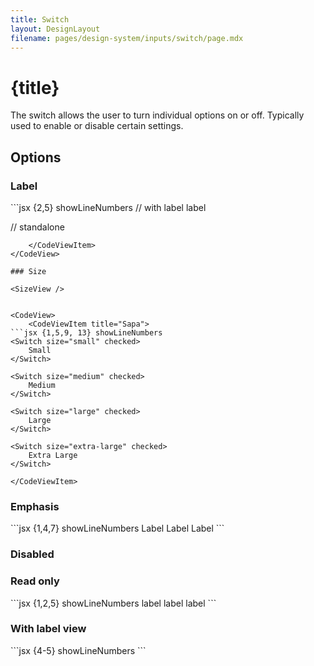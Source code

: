 ```yaml
---
title: Switch
layout: DesignLayout
filename: pages/design-system/inputs/switch/page.mdx
---
```



# {title}

The switch allows the user to turn individual options on or off. Typically used to enable or disable certain settings.

<MainView />


## Options 

### Label

<OptionsView />


<CodeView>
    <CodeViewItem title="Sapa">
```jsx {2,5} showLineNumbers
// with label
<Switch checked>label</Switch>

// standalone
<Switch size="small" checked />
```
    </CodeViewItem>
</CodeView>

### Size

<SizeView />


<CodeView>
    <CodeViewItem title="Sapa">
```jsx {1,5,9, 13} showLineNumbers
<Switch size="small" checked>
    Small
</Switch>

<Switch size="medium" checked>
    Medium
</Switch>

<Switch size="large" checked>
    Large
</Switch>

<Switch size="extra-large" checked>
    Extra Large
</Switch>
```
    </CodeViewItem>
</CodeView>


### Emphasis

<EmphasisView />


<CodeView>
    <CodeViewItem title="Sapa">
```jsx {1,4,7} showLineNumbers
 <Switch variant="primary" checked>
    Label
</Switch>
<Switch variant="success" checked>
    Label
</Switch>
<Switch variant="danger" checked>
    Label
</Switch>
```
    </CodeViewItem>
</CodeView>



### Disabled

<DisabledView />

### Read only

<ReadOnlyView />


<CodeView>
    <CodeViewItem title="Sapa">
```jsx {1,2,5} showLineNumbers
<Switch readOnly>label</Switch>
<Switch readOnly checked>
    label
</Switch>
<Switch readOnly indeterminate>
    label
</Switch>
```
    </CodeViewItem>
</CodeView>




### With label view

<WithLabelView />


<CodeView>
    <CodeViewItem title="Sapa">
```jsx {4-5} showLineNumbers
  <Switch
    size="extra-large"
    checked
    withLabel
    labels={["OFF", "ON"]}    
    variant={"primary"}
/>
```
    </CodeViewItem>
</CodeView>

